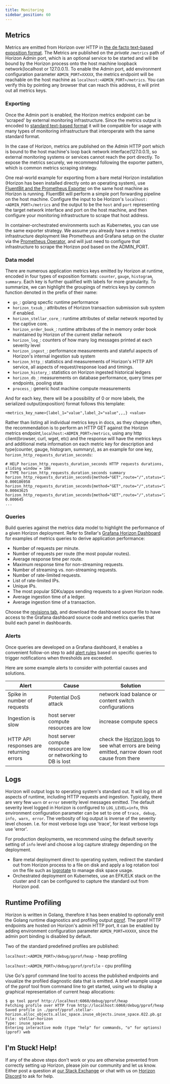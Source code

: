 ```yaml
---
title: Monitoring
sidebar_position: 60
---
```



## Metrics

Metrics are emitted from Horizon over HTTP in [the de facto text-based exposition format](https://github.com/prometheus/docs/blob/main/content/docs/instrumenting/exposition_formats.md#text-based-format). The Metrics are published on the _private_ `/metrics` path of Horizon Admin port, which is an optional service to be started and will be bound by the Horizon process onto the host machine loopback network(localhost or 127.0.0.1). To enable the Admin port, add environment configuration parameter `ADMIN_PORT=XXXXX`, the metrics endpoint will be reachable on the host machine as `localhost:<ADMIN_PORT>/metrics`. You can verify this by pointing any browser that can reach this address, it will print out all metrics keys.

### Exporting

Once the Admin port is enabled, the Horizon metrics endpoint can be 'scraped' by external monitoring infrastructure. Since the metrics output is encoded to [standard text-based format](https://github.com/prometheus/docs/blob/main/content/docs/instrumenting/exposition_formats.md#text-based-format) it will be compatible for usage with many types of monitoring infrastructure that interoperate with the same standard format.

In the case of Horizon, metrics are published on the Admin HTTP port which is bound to the host machine's loop back network interface(127.0.0.1), so external monitoring systems or services cannot reach the port directly. To expose the metrics securely, we recommend following the exporter pattern, which is common metrics scraping strategy.

One real-world example for exporting from a bare metal Horizon installation (Horizon has been installed directly onto an operating system), use [FluentBit and the Prometheus Exporter](https://docs.fluentbit.io/manual/pipeline/outputs/prometheus-exporter) on the same host machine as Horizon is running. FluentBit will perform a simple port forwarding pipeline on the host machine. Configure the input to be Horizon's `localhost:<ADMIN_PORT>/metrics` and the output to be the `host` and `port` representing the target network interface and port on the host machine, and then configure your monitoring infrastructure to scrape that host address.

In container-orchestrated environments such as Kubernetes, you can use the same exporter strategy. We assume you already have a metrics infrastructure deployment like Prometheus and Grafana setup on the cluster via the [Prometheus Operator](https://github.com/prometheus-operator/prometheus-operator), and will just need to configure that infrastructure to scrape the Horizon pod based on the ADMIN_PORT.

### Data model

There are numerous application metrics keys emitted by Horizon at runtime, encoded in four types of exposition formats: `counter`, `gauge`, `histogram`, `summary`. Each key is further qualified with labels for more granularity. To summarize, we can highlight the groupings of metrics keys by common function denoted in the prefix of their name:

- `go_`: golang specfic runtime performance
- `horizon_txsub_`: attributes of Horizon transaction submission sub system if enabled.
- `horizon_stellar_core_`: runtime attributes of stellar network reported by the captive core.
- `horizon_order_book_`: runtime attributes of the in memory order book maintained by Horizon of the current stellar network
- `horizon_log_`: counters of how many log messages printed at each severity level
- `horizon_ingest_`: performance measurements and stateful aspects of Horizon's internal ingestion sub system
- `horizon_http_`: statistics and measurements of Horizon's HTTP API service, all aspects of request/response load and timings.
- `horizon_history_`: statistics on Horizon ingested historical ledgers
- `horizon_db_`: measurements on database performance, query times per endpoints, pooling stats
- `process_`: generic host machine compute measurements

And for each key, there will be a possibility of 0 or more labels, the serialized output(exposition) format follows this template:

```
<metrics_key_name>{label_1="value",label_2="value",,,} <value>
```

Rather than listing all individual metrics keys in docs, as they change often, the recommendation is to perform an HTTP GET against the Horizon metrics endpoint,`localhost:<ADMIN_PORT>/metrics`, using any http client(browser, curl, wget, etc) and the response will have the metrics keys and additional meta information on each metric key for description and type(counter, gauge, histogram, summary), as an example for one key, `horizon_http_requests_duration_seconds`:

```
# HELP horizon_http_requests_duration_seconds HTTP requests durations, sliding window = 10m
# TYPE horizon_http_requests_duration_seconds summary
horizon_http_requests_duration_seconds{method="GET",route="/",status="200",streaming="false",quantile="0.5"} 0.000186958
horizon_http_requests_duration_seconds{method="GET",route="/",status="200",streaming="false",quantile="0.9"} 0.00043625
horizon_http_requests_duration_seconds{method="GET",route="/",status="200",streaming="false",quantile="0.99"} 0.000645
...

```

### Queries

Build queries against the metrics data model to highlight the performance of a given Horizon deployment. Refer to Stellar's [Grafana Horizon Dashboard](https://grafana.com/grafana/dashboards/13793-stellar-horizon/) for examples of metrics queries to derive application performance:

- Number of requests per minute.
- Number of requests per route (the most popular routes).
- Average response time per route.
- Maximum response time for non-streaming requests.
- Number of streaming vs. non-streaming requests.
- Number of rate-limited requests.
- List of rate-limited IPs.
- Unique IPs.
- The most popular SDKs/apps sending requests to a given Horizon node.
- Average ingestion time of a ledger.
- Average ingestion time of a transaction.

Choose the [revisions tab](https://grafana.com/grafana/dashboards/13793-stellar-horizon/?tab=revisions), and download the dashboard source file to have access to the Grafana dashboard source code and metrics queries that build each panel in dashboards.

### Alerts

Once queries are developed on a Grafana dashboard, it enables a convenient follow-on step to add [alert rules](https://grafana.com/docs/grafana/latest/alerting/alerting-rules/create-grafana-managed-rule/) based on specific queries to trigger notifications when thresholds are exceeded.

Here are some example alerts to consider with potential causes and solutions.

| Alert                                   | Cause                                                             | Solution                                                                                                |
| --------------------------------------- | ----------------------------------------------------------------- | ------------------------------------------------------------------------------------------------------- |
| Spike in number of requests             | Potential DoS attack                                              | network load balance or content switch configurations                                                   |
| Ingestion is slow                       | host server compute resources are low                             | increase compute specs                                                                                  |
| HTTP API responses are returning errors | host server compute resources are low or networking to DB is lost | check the [Horizon logs](#logs) to see what errors are being emitted, narrow down root cause from there |

## Logs

Horizon will output logs to operating system's standard out. It will log on all aspects of runtime, including HTTP requests and ingestion. Typically, there are very few `warn` or `error` severity level messages emitted. The default severity level logged in Horizon is configured to `LOG_LEVEL=info`, this environment configuration parameter can be set to one of `trace, debug, info, warn, error`. The verbosity of log output is inverse of the severity level chosen. I.e. for most verbose logs use 'trace', for least verbose logs use 'error'.

For production deployments, we recommend using the default severity setting of `info` level and choose a log capture strategy depending on the deployment.

- Bare metal deployment direct to operating system, redirect the standard out from Horizon process to a file on disk and apply a log rotation tool on the file such as [logrotate](https://man7.org/linux/man-pages/man8/logrotate.8.html) to manage disk space usage.
- Orchestrated deployment on Kubernetes, use an EFK/ELK stack on the cluster and it can be configured to capture the standard out from Horizon pod.

## Runtime Profiling

Horizon is written in Golang, therefore it has been enabled to optionally emit the Golang runtime diagnostics and profiling output [pprof](https://go.dev/doc/diagnostics). The pprof HTTP endpoints are hosted on Horizon's admin HTTP port, it can be enabled by adding environment configuration parameter `ADMIN_PORT=XXXXX`, since the admin port binding is disabled by default.

Two of the standard predefined profiles are published:

`localhost:<ADMIN_PORT>/debug/pprof/heap` - heap profiling

`localhost:<ADMIN_PORT>/debug/pprof/profile` - cpu profiling

Use Go's pprof command line tool to access the published endpoints and visualize the profiled diagnostic data that is emitted. A brief example usage of the pprof tool from command line to get started, using `web` to display a graphical representation of current heap allocations:

```
$ go tool pprof http://localhost:6060/debug/pprof/heap
Fetching profile over HTTP from http://localhost:6060/debug/pprof/heap
Saved profile in ./pprof/pprof.stellar-horizon.alloc_objects.alloc_space.inuse_objects.inuse_space.022.pb.gz
File: stellar-horizon
Type: inuse_space
Entering interactive mode (type "help" for commands, "o" for options)
(pprof) web
```

## I'm Stuck! Help!

If any of the above steps don't work or you are otherwise prevented from correctly setting up Horizon, please join our community and let us know. Either post a question at [our Stack Exchange](https://stellar.stackexchange.com/) or chat with us on [Horizon Discord](https://discord.com/channels/897514728459468821/912466080960766012) to ask for help.
